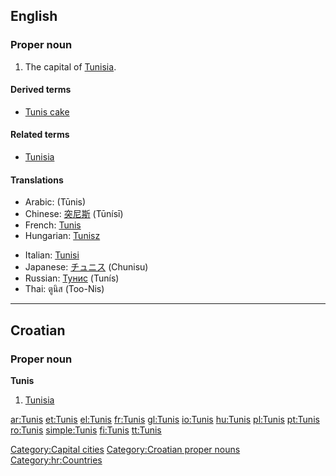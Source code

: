 ==English==
{{wikipedia}}

===Proper noun===
{{en-proper-noun}}

# The capital of [[Tunisia]].

====Derived terms====
* [[Tunis cake]]

====Related terms====
* [[Tunisia]]

====Translations====
{{trans-top|capital of Tunisia}}
* Arabic: {{Arab|[[تونس]]}} (Tūnis) {{m}}
* Chinese: [[突尼斯]] (Tūnísī)
* French: [[Tunis#French|Tunis]]
* Hungarian: [[Tunisz]]
{{trans-mid}}
* Italian: [[Tunisi]] {{f}}
* Japanese: [[チュニス]] (Chunisu)
* Russian: [[Тунис]] (Tunís) {{m}}
* Thai: ตูนิส (Too-Nis)
{{trans-bottom}}

[[Category:Capital cities]]

----

==Croatian==

===Proper noun===
'''Tunis''' {{m}}

# [[Tunisia]]

[[Category:Croatian proper nouns]]
[[Category:hr:Countries]]

[[ar:Tunis]]
[[et:Tunis]]
[[el:Tunis]]
[[fr:Tunis]]
[[gl:Tunis]]
[[io:Tunis]]
[[hu:Tunis]]
[[pl:Tunis]]
[[pt:Tunis]]
[[ro:Tunis]]
[[simple:Tunis]]
[[fi:Tunis]]
[[tt:Tunis]]